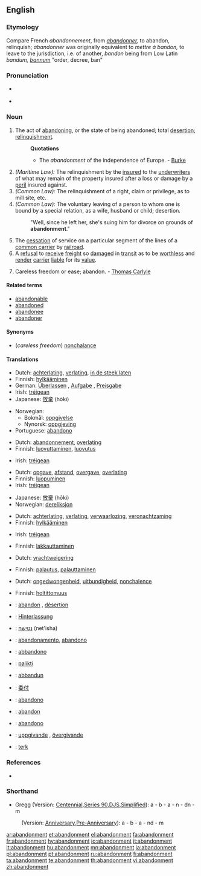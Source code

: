 {{wikisource1911Enc|Abandonment}}
==English==

===Etymology===
Compare French ''abandonnement'', from ''[[abandonner]],'' to abandon, relinquish; ''abandonner'' was originally equivalent to ''mettre à bandon,'' to leave to the jurisdiction, i.e. of another, ''bandon'' being from Low Latin ''bandum, [[bannum]]'' "order, decree, ban"

===Pronunciation===
* {{a|RP}} {{IPA|/əˈbændənmənt/}}
* {{audio|en-us-abandonment.ogg|Audio (US)}}

===Noun===
{{en-noun}}

# The act of [[abandoning]], or the state of being abandoned; total [[desertion]]; [[relinquishment]].
#: '''Quotations'''
#:* The ''abandonment'' of the independence of Europe. - [[Burke]]
# ''(Maritime Law):'' The relinquishment by the [[insured]] to the [[underwriters]] of what may remain of the property insured after a loss or damage by a [[peril]] insured against.
# ''(Common Law):'' The relinquishment of a right, claim or privilege, as to mill site, etc.
# ''(Common Law):'' The voluntary leaving of a person to whom one is bound by a special relation, as a wife, husband or child; desertion.
#: "Well, since he left her, she's suing him for divorce on grounds of '''abandonment'''."
# The [[cessation]] of service on a particular segment of the lines of a [[common carrier]] by [[railroad]].
# A [[refusal]] to [[receive]] [[freight]] so [[damaged]] in [[transit]] as to be [[worthless]] and [[render]] [[carrier]] [[liable]] for its [[value]].
# {{rare}} Careless freedom or ease; abandon. - [[w:Thomas Carlyle|Thomas Carlyle]]

====Related terms====
* [[abandonable]]
* [[abandoned]]
* [[abandonee]]
* [[abandoner]]

====Synonyms====
* (''careless freedom'') [[nonchalance]]

====Translations====
{{trans-top|act of abandoning}}
* Dutch: [[achterlating]], [[verlating]], [[in de steek laten]] {{n}}
* Finnish: [[hylkääminen]]
* German: [[Überlassen]] {{n}}, [[Aufgabe]] {{f}}, [[Preisgabe]] {{f}}
* Irish: [[tréigean]] {{m}}
* Japanese: [[放棄]] (hōki)
{{trans-mid}}
* Norwegian:
** Bokmål: [[oppgivelse]] {{m}}
** Nynorsk: [[oppgjeving]] {{f}}
* Portuguese: [[abandono]] {{m}}
{{trans-bottom}}

{{trans-top|maritime law: relinquishment of a property to underwriters}}
* Dutch: [[abandonnement]], [[overlating]]
* Finnish: [[luovuttaminen]], [[luovutus]]
{{trans-mid}}
* Irish: [[tréigean]] {{m}}
{{trans-bottom}}

{{trans-top|relinquishment of a right, claim or privilege}}
* Dutch: [[opgave]], [[afstand]], [[overgave]], [[overlating]]
* Finnish: [[luopuminen]]
* Irish: [[tréigean]] {{m}}
{{trans-mid}}
* Japanese: [[放棄]] (hōki)
* Norwegian: [[dereliksjon]] {{m}}
{{trans-bottom}}

{{trans-top|voluntary leaving of a person}}
* Dutch: [[achterlating]], [[verlating]], [[verwaarlozing]], [[veronachtzaming]]
* Finnish: [[hylkääminen]]
{{trans-mid}}
* Irish: [[tréigean]] {{m}}
{{trans-bottom}}

{{trans-top|cessation of service}}
* Finnish: [[lakkauttaminen]]
{{trans-mid}}
{{trans-bottom}}

{{trans-top|refusal to receive freight}}
* Dutch: [[vrachtweigering]]
{{trans-mid}}
* Finnish: [[palautus]], [[palauttaminen]]
{{trans-bottom}}

{{trans-top|careless freedom}}
* Dutch: [[ongedwongenheid]], [[uitbundigheid]], [[nonchalence]]
{{trans-mid}}
* Finnish: [[holtittomuus]]
{{trans-bottom}}

{{checktrans-top}}
* {{ttbc|French}}: [[abandon]] {{m}}, [[désertion]]
* {{ttbc|German}}: [[Hinterlassung]]
* {{ttbc|Hebrew}}: [[נטישה]] (net'isha)
* {{ttbc|Interlingua}}: [[abandonamento]], [[abandono]]
* {{ttbc|Italian}}: [[abbandono]]
* {{ttbc|Lithuanian}}: [[palikti]]
* {{ttbc|Maltese}}: [[abbandun]]
* {{ttbc|Mandarin Chinese}}: [[委付]]
* {{ttbc|Novial}}: [[abandono]]
* {{ttbc|Romanian}}: [[abandon]] {{n}}
* {{ttbc|Spanish}}: [[abandono]] {{m}}
* {{ttbc|Swedish}}: [[uppgivande]] {{c}}, [[övergivande]] {{c}}
* {{ttbc|Turkish}}: [[terk]]
{{trans-bottom}}

===References===
* {{R:Webster 1913}}

===Shorthand===
* Gregg (Version: [http://en.wikipedia.org/wiki/Gregg_Shorthand#Centennial_Gregg_Shorthand Centennial],[http://en.wikipedia.org/wiki/Gregg_Shorthand#Series_90_Gregg_Shorthand Series 90],[http://en.wikipedia.org/wiki/Gregg_Shorthand#Diamond_Jubilee_Gregg_Shorthand  DJS],[http://en.wikipedia.org/wiki/Gregg_Shorthand#Simplified_Gregg_Shorthand Simplified]): a - b - a - n - dn - m
: (Version: [http://en.wikipedia.org/wiki/Gregg_Shorthand#Anniversary_Gregg_Shorthand Anniversary],[http://en.wikipedia.org/wiki/Gregg_Shorthand#Pre-Anniversary_Gregg_Shorthand Pre-Anniversary]): a - b - a - nd - m

[[ar:abandonment]]
[[et:abandonment]]
[[el:abandonment]]
[[fa:abandonment]]
[[fr:abandonment]]
[[hy:abandonment]]
[[io:abandonment]]
[[it:abandonment]]
[[lt:abandonment]]
[[hu:abandonment]]
[[mn:abandonment]]
[[ja:abandonment]]
[[pl:abandonment]]
[[pt:abandonment]]
[[ru:abandonment]]
[[fi:abandonment]]
[[ta:abandonment]]
[[te:abandonment]]
[[th:abandonment]]
[[vi:abandonment]]
[[zh:abandonment]]